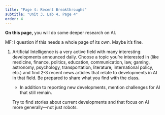 ```yaml
---
title: "Page 4: Recent Breakthroughs"
subtitle: "Unit 3, Lab 4, Page 4"
order: 4
---
```


::: learn
<p><strong>On this page,</strong> you will do some deeper research on
AI.</p>
:::

::: todo
<p>MF: I question if this needs a whole page of its own. Maybe it's
fine.</p>
:::

::: {#first .forYouToDo}
<ol>

<li>

Artificial Intelligence is a very active field with many interesting
developments announced daily. Choose a topic you're interested in (like
medicine, finance, politics, education, communication, law, gaming,
astronomy, psychology, transportation, literature, international policy,
etc.) and find 2-3 recent news articles that relate to developments in
AI in that field. Be prepared to share what you find with the class.

<ul>

<li>In addition to reporting new developments, mention challenges for AI
that still remain.</li>

</ul>

</li>

::: endnote
Try to find stories about current developments and that focus on AI more
generally---not just robots.
:::

</ol>
:::
